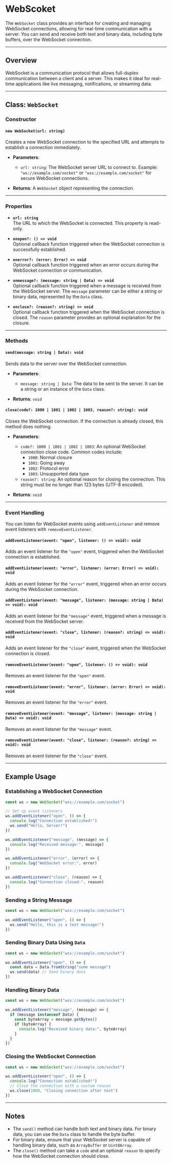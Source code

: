 # WebScoket 

The `WebSocket` class provides an interface for creating and managing WebSocket connections, allowing for real-time communication with a server. You can send and receive both text and binary data, including byte buffers, over the WebSocket connection.

---

## Overview

WebSocket is a communication protocol that allows full-duplex communication between a client and a server. This makes it ideal for real-time applications like live messaging, notifications, or streaming data.

---

## Class: `WebSocket`

### Constructor

#### `new WebSocket(url: string)`
Creates a new WebSocket connection to the specified URL and attempts to establish a connection immediately.
- **Parameters**:
  - `url: string`: The WebSocket server URL to connect to. Example: `"ws://example.com/socket"` or `"wss://example.com/socket"` for secure WebSocket connections.

- **Returns**: A `WebSocket` object representing the connection.

---

### Properties

- **`url: string`**  
  The URL to which the WebSocket is connected. This property is read-only.

- **`onopen?: () => void`**  
  Optional callback function triggered when the WebSocket connection is successfully established.

- **`onerror?: (error: Error) => void`**  
  Optional callback function triggered when an error occurs during the WebSocket connection or communication.

- **`onmessage?: (message: string | Data) => void`**  
  Optional callback function triggered when a message is received from the WebSocket server. The `message` parameter can be either a string or binary data, represented by the `Data` class.

- **`onclose?: (reason?: string) => void`**  
  Optional callback function triggered when the WebSocket connection is closed. The `reason` parameter provides an optional explanation for the closure.

---

### Methods

#### `send(message: string | Data): void`
Sends data to the server over the WebSocket connection.
- **Parameters**:
  - `message: string | Data`: The data to be sent to the server. It can be a string or an instance of the `Data` class.

- **Returns**: `void`

#### `close(code?: 1000 | 1001 | 1002 | 1003, reason?: string): void`
Closes the WebSocket connection. If the connection is already closed, this method does nothing.
- **Parameters**:
  - `code?: 1000 | 1001 | 1002 | 1003`: An optional WebSocket connection close code. Common codes include:
    - `1000`: Normal closure
    - `1001`: Going away
    - `1002`: Protocol error
    - `1003`: Unsupported data type
  - `reason?: string`: An optional reason for closing the connection. This string must be no longer than 123 bytes (UTF-8 encoded).

- **Returns**: `void`

---

### Event Handling

You can listen for WebSocket events using `addEventListener` and remove event listeners with `removeEventListener`.

#### `addEventListener(event: "open", listener: () => void): void`
Adds an event listener for the `"open"` event, triggered when the WebSocket connection is established.

#### `addEventListener(event: "error", listener: (error: Error) => void): void`
Adds an event listener for the `"error"` event, triggered when an error occurs during the WebSocket connection.

#### `addEventListener(event: "message", listener: (message: string | Data) => void): void`
Adds an event listener for the `"message"` event, triggered when a message is received from the WebSocket server.

#### `addEventListener(event: "close", listener: (reason?: string) => void): void`
Adds an event listener for the `"close"` event, triggered when the WebSocket connection is closed.

#### `removeEventListener(event: "open", listener: () => void): void`
Removes an event listener for the `"open"` event.

#### `removeEventListener(event: "error", listener: (error: Error) => void): void`
Removes an event listener for the `"error"` event.

#### `removeEventListener(event: "message", listener: (message: string | Data) => void): void`
Removes an event listener for the `"message"` event.

#### `removeEventListener(event: "close", listener: (reason?: string) => void): void`
Removes an event listener for the `"close"` event.

---

## Example Usage

### Establishing a WebSocket Connection

```ts
const ws = new WebSocket("wss://example.com/socket")

// Set up event listeners
ws.addEventListener("open", () => {
  console.log("Connection established!")
  ws.send("Hello, Server!")
})

ws.addEventListener("message", (message) => {
  console.log("Received message:", message)
})

ws.addEventListener("error", (error) => {
  console.log("WebSocket error:", error)
})

ws.addEventListener("close", (reason) => {
  console.log("Connection closed:", reason)
})
```

### Sending a String Message

```ts
const ws = new WebSocket("wss://example.com/socket")

ws.addEventListener("open", () => {
  ws.send("Hello, this is a test message!")
})
```

### Sending Binary Data Using `Data`

```ts
const ws = new WebSocket("wss://example.com/socket")

ws.addEventListener("open", () => {
  const data = Data.fromString("some message")
  ws.send(data) // Send binary data
})
```

### Handling Binary Data

```ts
const ws = new WebSocket("wss://example.com/socket")

ws.addEventListener("message", (message) => {
  if (message instanceof Data) {
    const byteArray = message.getBytes()
    if (byteArray) {
      console.log("Received binary data:", byteArray)
    }
  }
})
```

### Closing the WebSocket Connection

```ts
const ws = new WebSocket("wss://example.com/socket")

ws.addEventListener("open", () => {
  console.log("Connection established!")
  // Close the connection with a custom reason
  ws.close(1000, "Closing connection after test")
})
```

---

## Notes

- The `send()` method can handle both text and binary data. For binary data, you can use the `Data` class to handle the byte buffer.
- For binary data, ensure that your WebSocket server is capable of handling binary data, such as `ArrayBuffer` or `Uint8Array`.
- The `close()` method can take a `code` and an optional `reason` to specify how the WebSocket connection should close. 

